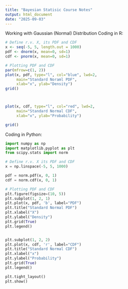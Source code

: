 ```yaml
---
title: "Bayesian Statisic Course Notes"
output: html_document
date: "2025-09-03"
---
```


Working with Gaussian  (Normal) Distribution
Coding in R:
```r
# Define r.v. X, its PDF and CDF
x <- seq(-5, 5, length.out = 1000)
pdf <- dnorm(x, mean=0, sd=1)
cdf <- pnorm(x, mean=0, sd=1)

# Plotting PDF and CDF
par(mfrow=c(1, 2))
plot(x, pdf, type="l", col="blue", lwd=2,
     main="Standard Noraml PDF",
     xlab="x", ylab="Density")
grid()



plot(x, cdf, type="l", col="red", lwd=2,
     main="Standard Normal CDF",
     xlab="x", ylab="Probability")

grid()

```

Coding in Python:
```python
import numpy as np
import matplotlib.pyplot as plt 
from scipy.stats import norm

# Define r.v. X its PDF and CDF
x = np.linspace(-5, 5, 1000)

pdf = norm.pdf(x, 0, 1)
cdf = norm.cdf(x, 0, 1)

# Plotting PDF and CDF
plt.figure(figsize=(10, 5))
plt.subplot(1, 2, 1)
plt.plot(x, pdf, 'b', label="PDF")
plt.title("Standard Normal PDF")
plt.xlabel("X")
plt.ylabel("Density")
plt.grid(True)
plt.legend()


plt.subplot(1, 2, 2)
plt.plot(x, cdf, 'r', label="CDF")
plt.title("Standard Normal CDF")
plt.xlabel("x")
plt.ylabel("Probability")
plt.grid(True)
plt.legend()

plt.tight_layout()
plt.show()
```

